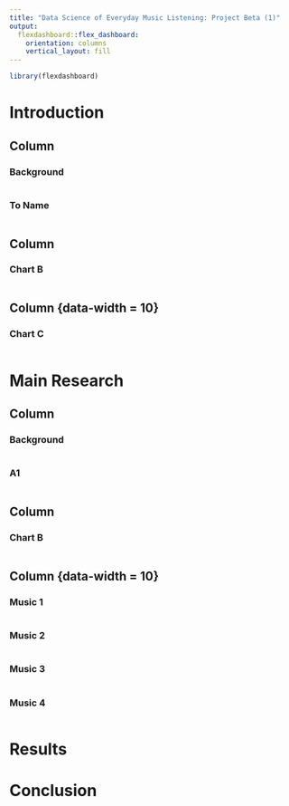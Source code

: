 ```yaml
---
title: "Data Science of Everyday Music Listening: Project Beta (1)"
output: 
  flexdashboard::flex_dashboard:
    orientation: columns
    vertical_layout: fill
---
```


```r
library(flexdashboard)
```

Introduction
=======================================================================




Column {data-width=550}
-----------------------------------------------------------------------

### Background

```r

```

### To Name

```r

```


Column {data-width=1750}
-----------------------------------------------------------------------

### Chart B

```r

```


Column {data-width = 10}
-----------------------------------------------------------------------

### Chart C
```r
```



Main Research
=======================================================================



Column {data-width=550}
-----------------------------------------------------------------------


### Background

```r
```

### A1

```r

```


Column {data-width=1750}
-----------------------------------------------------------------------

### Chart B

```r

```


Column {data-width = 10}
-----------------------------------------------------------------------

### Music 1
```r
````

### Music 2
```r
````

### Music 3
```r
````

### Music 4
```r
````


Results
=======================================================================

Conclusion
=======================================================================